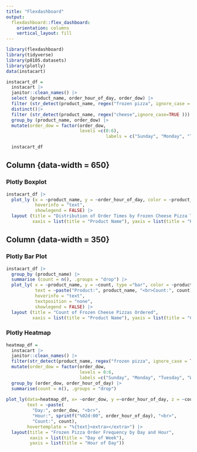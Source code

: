 ```yaml
---
title: "Flexdashboard"
output: 
  flexdashboard::flex_dashboard:
    orientation: columns
    vertical_layout: fill
---
```


```r
library(flexdashboard)
library(tidyverse)
library(p8105.datasets)
library(plotly)
data(instacart)

instacart_df =
  instacart |>
  janitor::clean_names() |>
  select (product_name, order_hour_of_day, order_dow) |>
  filter (str_detect(product_name, regex("frozen pizza", ignore_case = TRUE))) |>
  distinct()|>
  filter (str_detect(product_name, regex("cheese",ignore_case=TRUE ))) |>
  group_by (product_name, order_dow) |>
  mutate(order_dow = factor(order_dow,
                            levels =c(0:6),
                                      labels = c("Sunday", "Monday", "Tuesday", "Wednesday", "Thursday","Friday", "Saturday")))

  instacart_df
```

Column {data-width = 650}
-----------------------------------------------------------------------
### Plotly Boxplot 
```r
instacart_df |>
  plot_ly (x = ~product_name, y = ~order_hour_of_day, color = ~product_name, type = "box", colors = "viridis", text = ~paste("Product:", product_name,"Hour:", sprintf("%02d:00", order_hour_of_day), "<br>"),
           hoverinfo = "text",
           showlegend = FALSE) |>
  layout (title = "Distribution of Order Times by Frozen Cheese Pizza Type",
          xaxis = list(title = "Product Name"), yaxis = list(title = "Hour of Day"))
```

Column {data-width = 350}
-----------------------------------------------------------------------

### Plotly Bar Plot
```r
instacart_df |>
  group_by (product_name) |>
  summarise (count = n(), .groups = "drop") |> 
  plot_ly( x = ~product_name, y = ~count, type ="bar", color = ~product_name, colors = "viridis", 
           text = ~paste("Product:", product_name, "<br>Count:", count),
           hoverinfo = "text",
           textposition = "none",
           showlegend = FALSE) |>
  layout (title = "Count of Frozen Cheese Pizzas Ordered", 
          xaxis = list(title = "Product Name"), yaxis = list(title = "Count"))
```

### Plotly Heatmap

```r
heatmap_df =
  instacart |>
  janitor::clean_names() |>
  filter(str_detect(product_name, regex("frozen pizza", ignore_case = TRUE))) |>
  mutate(order_dow = factor(order_dow, 
                            levels = 0:6, 
                            labels =c("Sunday", "Monday", "Tuesday", "Wednesday", "Thursday", "Friday", "Saturday"))) |>
  group_by (order_dow, order_hour_of_day) |>
  summarise(count = n(), .groups = "drop")
  
plot_ly(data=heatmap_df, x= ~order_dow, y =~order_hour_of_day, z = ~count, type ="heatmap", colorscale = "viridis", hoverinfo = "text",
        text = ~paste(
          "Day:", order_dow, "<br>",
          "Hour:", sprintf("%02d:00", order_hour_of_day), "<br>",
          "Count:", count),
        hovertemplate = "%{text}<extra></extra>") |>
  layout(title = "Frozen Pizza Order Frequency by Day and Hour",
         xaxis = list(title = "Day of Week"),
         yaxis = list(title = "Hour of Day"))
```



